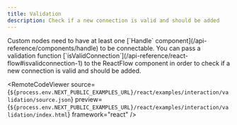 ```yaml
---
title: Validation
description: Check if a new connection is valid and should be added
---
```



<ExampleLayout>
Custom nodes need to have at least one [`Handle` component](/api-reference/components/handle) to be connectable. You can pass a validation function [`isValidConnection`](/api-reference/react-flow#isvalidconnection-1) to the ReactFlow component in order to check if a new connection is valid and should be added.

<RemoteCodeViewer
  source={`${process.env.NEXT_PUBLIC_EXAMPLES_URL}/react/examples/interaction/validation/source.json`}
  preview={`${process.env.NEXT_PUBLIC_EXAMPLES_URL}/react/examples/interaction/validation/index.html`}
  framework="react"
/>

</ExampleLayout>
